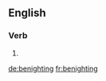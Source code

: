 
==English==

===Verb===
{{head|en}}

# {{present participle of|benight|lang=en}}

[[de:benighting]]
[[fr:benighting]]